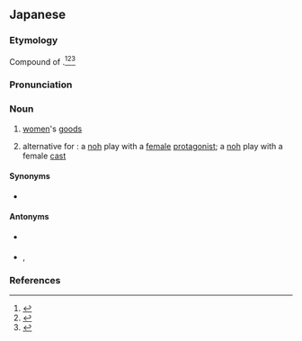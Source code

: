 ==Japanese==
{{ja-kanjitab|おんな|もの|yomi=kun}}

===Etymology===
Compound of {{compound|lang=ja|sort=おんなもの|女|tr1=onna|t1=woman, women|物|tr2=mono|t2=thing, things}}.<ref name="KDJ">{{R:Kokugo Dai Jiten}}</ref><ref name="DJR">{{R:Daijirin}}</ref><ref name="DJS">{{R:Daijisen}}</ref>

===Pronunciation===
{{ja-pron|yomi=kun|おんなもの|acc=0|acc_ref=NHK,DJR}}

===Noun===
{{ja-noun|おんなもの|hhira=をんなもの}}

# [[women]]'s [[goods]]
# {{lb|ja|sort=おんなもの|theater|specifically|_|noh}} alternative for {{m|ja|女能|tr=onnanō}}: a [[noh]] play with a [[female]] [[protagonist]]; a [[noh]] play with a female [[cast]] {{qualifier|popular in the {{w|Muromachi period}}, but banned in the early {{w|Edo period}}}}

====Synonyms====
* {{sense|women's goods}} {{ja-r|婦人物|ふじんもの}}

====Antonyms====
* {{sense|men's goods}} {{ja-r|男物|おとこもの}}
* {{sense|a noh play with a male protagonist or cast}} {{ja-r|男物|おとこもの}}, {{ja-r|男能|おとこのう}}

===References===
<references/>